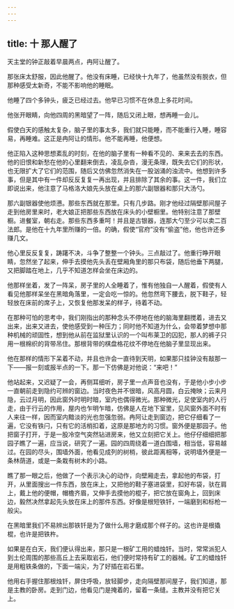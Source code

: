 ```yaml
---
---
---
```

title: 十 那人醒了
---




天主堂的钟正敲着早晨两点，冉阿让醒了。

那张床太舒服，因此他醒了。他没有床睡，已经快十九年了，他虽然没有脱衣，但那种感受太新奇，不能不影响他的睡眠。

他睡了四个多钟头，疲乏已经过去。他早已习惯不在休息上多花时间。

他张开眼睛，向他四周的黑暗望了一阵，随后又闭上眼，想再睡一会儿。

假使白天的感触太复杂，脑子里的事太多，我们就只能睡，而不能重行入睡，睡容易，再睡难。这正是冉阿让的情形。他不能再睡，他便想。

他正陷入这种思想紊乱的时刻，在他的脑子里有一种看不见的、来来去去的东西。他的旧恨和新愁在他的心里翻来倒去，凌乱杂沓，漫无条理，既失去它们的形状，也无限扩大了它们的范围，随后又仿佛忽然消失在一股汹涌的浊流中。他想到许多事，但是其中有一件却反反复复一再出现，并且排除了其余的事。这一件，我们立即说出来，他注意了马格洛大娘先头放在桌上的那六副银器和那只大汤勺。

那六副银器使他烦懑。那些东西就在那里。只有几步路。刚才他经过隔壁那间屋子走到他房里来时，老大娘正把那些东西放在床头的小壁橱里。他特别注意了那壁橱。进餐室，朝右走。那些东西多重呵！并且是古银器，连那大勺至少可以卖二百法郎。是他在十九年里所赚的一倍。的确，假使“官府”没有“偷盗”他，他也许还多赚几文。

他心里反反复复，踌躇不决，斗争了整整一个钟头。三点敲过了。他重行睁开眼睛，忽然坐了起来，伸手去摸他先头丢在壁厢角里的那只布袋，随后他垂下两腿，又把脚踏在地上，几乎不知道怎样会坐在床边的。

他那样坐着，发了一阵呆，房子里的人全睡着了，惟有他独自一人醒着，假使有人看见他那样呆坐在黑暗角落里，一定会吃一惊的。他忽然弯下腰去，脱下鞋子，轻轻放在床前的席子上，又恢复他那发呆的样子，待着不动。

在那种可怕的思考中，我们刚指出的那种念头不停地在他的脑海里翻搅着，进去又出来，出来又进去，使他感受到一种压力；同时他不知道为什么，会带着梦想中那种机械的顽固性，想到他从前在监狱里认识的一个叫布莱卫的囚犯，那人的裤子只用一根棉织的背带吊住。那根背带的棋盘格花纹不停地在他脑子里显现出来。

他在那样的情形下呆着不动，并且也许会一直待到天明，如果那只挂钟没有敲那一下——报一刻或报半点的一下。那一下仿佛是对他说：“来吧！”

他站起来，又迟疑了一会，再侧耳细听，房子里一点声音也没有，于是他小步小步一直朝前走到隐约可辨的窗边。当时夜色并不很暗，风高月圆，白云掩映；云来月隐，云过月明，因此窗外时明时暗，室内也偶得微光。那种微光，足使室内的人行走，由于行云的作用，屋内也乍明乍暗，仿佛是人在地下室里，见风窗外面不时有人来往一样，因而室内黯淡的光也忽强忽弱。冉阿让走到窗边，把它仔细看了一遍，它没有铁闩，只有它的活梢扣着，这原是那地方的习惯。窗外便是那园子。他把窗子打开，于是一股冷空气突然钻进房来，他又立刻把它关上。他仔仔细细把那园子瞧了一遍，应当说，研究了一遍。园的四周绕着一道白围墙，相当低，容易越过。在园的尽头，围墙外面，他看见成列的树梢，彼此距离相等，说明墙外便是一条林荫道，或是一条栽有树木的小路。

瞧了那一眼之后，他做了一个表示决心的动作，向壁厢走去，拿起他的布袋，打开，从里面搜出一件东西，放在床上，又把他的鞋子塞进袋里，扣好布袋，驮在肩上，戴上他的便帽，帽檐齐眉，又伸手去摸他的棍子，把它放在窗角上，回到床边，毅然决然拿起先头放在床上的那件东西。好像是根短铁钎，一端磨到和标枪一般尖。

在黑暗里我们不易辨出那铁钎是为了做什么用才磨成那个样子的。这也许是根撬棍，也许是把铁杵。

如果是在白天，我们便认得出来，那只是一根矿工用的蜡烛钎。当时，常常派犯人到土伦周围的那些高丘上去采取岩石，他们便时常持有矿工的器械。矿工的蜡烛钎是用粗铁条做的，下面一端尖，为了好插在岩石里。

他用右手握住那根烛钎，屏住呼吸，放轻脚步，走向隔壁那间屋子，我们知道，那是主教的卧房。走到门边，他看见门是掩着的，留着一条缝。主教并没有把它关上。